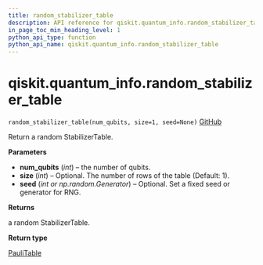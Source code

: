 ```yaml
---
title: random_stabilizer_table
description: API reference for qiskit.quantum_info.random_stabilizer_table
in_page_toc_min_heading_level: 1
python_api_type: function
python_api_name: qiskit.quantum_info.random_stabilizer_table
---
```


<span id="qiskit-quantum-info-random-stabilizer-table" />

# qiskit.quantum\_info.random\_stabilizer\_table

<span id="qiskit.quantum_info.random_stabilizer_table" />

`random_stabilizer_table(num_qubits, size=1, seed=None)` [GitHub](https://github.com/qiskit/qiskit/tree/stable/0.16/qiskit/quantum_info/operators/symplectic/random.py "view source code")

Return a random StabilizerTable.

**Parameters**

*   **num\_qubits** (*int*) – the number of qubits.
*   **size** (*int*) – Optional. The number of rows of the table (Default: 1).
*   **seed** (*int or np.random.Generator*) – Optional. Set a fixed seed or generator for RNG.

**Returns**

a random StabilizerTable.

**Return type**

[PauliTable](qiskit.quantum_info.PauliTable "qiskit.quantum_info.PauliTable")

